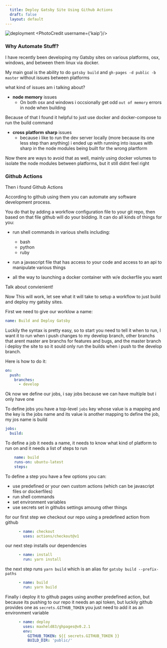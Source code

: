 ```yaml
---
  title: Deploy Gatsby Site Using Github Actions
  draft: false
  layout: default
---
```


![deployment](./deploy-kaip.jpg)
<PhotoCredit username={'kaip'}/>




### Why Automate Stuff?

I have recently been developing my Gatsby sites on various platforms, 
osx, windows, and between them linux via docker. 

My main goal is the ability to do `gatsby build` and `gh-pages -d public -b master` without issues between platforms

what kind of issues am i talking about?


* __node__ __memory__ issues
    * On both osx and windows i occsionally get odd `out of memory` errors in node when building  
    
Because of that I found it helpful to just use docker and docker-compose to run the build command

* __cross__ __platform__ __sharp__ issues
    * because i like to run the dev server locally 
      (more because its one less step than anything)
      i ended up with running into issues with sharp in the node modules
      being built for the wrong plartform

Now there are ways to avoid that as well, mainly using docker volumes to isolate the node modules between platforms,
but it still didnt feel right

### Github Actions

Then i found Github Actions

According to github using them you can automate any software development process.

You do that by adding a workflow configuration file to your git repo,
then based on that file github will do your bidding. It can do all kinds of 
things for you:

* run shell commands in various shells including:
    * bash
    * python
    * ruby

* run a javascript file that has access to your code and access to an api to manipulate various things
* all the way to launching a docker container with w/e dockerfile you want

Talk about convienient!

Now This will work, let see what it will take to setup a workflow to just build and deploy my gatsby sites.

First we need to give our worklow a name:

```yml
name: Build and Deploy Gatsby
```

Luckily the syntax is pretty easy, so to start you need to tell it when to run,
I want it to run when i push changes to my develop branch, other branchs
that arent master are branchs for features and bugs, and the master branch i deploy the site to so it sould only run the builds when 
i push to the develop branch. 

Here is how to do it:

```yml
on:
  push:
    branches:
      - develop      
```

Ok now we define our jobs, i say jobs because we can have multiple
but i only have one

To define jobs you have a top-level `jobs` key 
whose value is a mapping and the key is the jobs name
and its value is another mapping to define the job, my jos name is build

```yml
jobs: 
  build:    
```


To define a job it needs a name, it needs to know what kind of platform to run on
and it needs a list of steps to run

```yml
    name: build
    runs-on: ubuntu-latest
    steps:
```

To define a step you have a few options you can:
* use predefined or your own custom actions (which can be javascript files or dockerfiles)
* run shell commands
* set environment variables
* use secrets set in githubs settings
amoung other things

for our first step we checkout our repo using a predefined action from github
```yml
      - name: checkout 
        uses: actions/checkout@v1
```

our next step installs our dependencies

```yml
      - name: install
        run: yarn install 
```

the next step runs `yarn build` which is an alias for `gatsby build --prefix-paths`

```yml
      - name: build
        run: yarn build
```

Finally i deploy it to github pages using another predefined action,
but because its pushing to our repo it needs an api token, but luckily 
github provides one as `secrets.GITHUB_TOKEN` you just need to add it as
an environment variable

```yml
      - name: deploy
        uses: maxheld83/ghpages@v0.2.1
        env: 
          GITHUB_TOKEN: ${{ secrets.GITHUB_TOKEN }} 
          BUILD_DIR: 'public/'
```